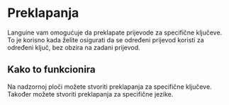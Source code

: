 # Preklapanja

Languine vam omogućuje da preklapate prijevode za specifične ključeve. To je korisno kada želite osigurati da se određeni prijevod koristi za određeni ključ, bez obzira na zadani prijevod.

## Kako to funkcionira

Na nadzornoj ploči možete stvoriti preklapanja za specifične ključeve. Također možete stvoriti preklapanja za specifične jezike.